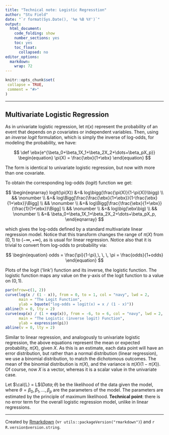 ```yaml
---
title: "Technical note: Logistic Regresstion"
author: "Stu Field"
date: "`r format(Sys.Date(), '%e %B %Y')`"
output:
  html_document:
    code_folding: show
    number_sections: yes
    toc: yes
    toc_float:
      collapsed: no
editor_options: 
  markdown: 
    wrap: 72
---
```


```r
knitr::opts_chunk$set(
 collapse = TRUE,
 comment = "#>"
)
```


---------


## Multivariate Logistic Regression

As in univariate logistic regression, let $\pi(x)$ represent the
probability of an event that depends on $p$ covariates or independent
variables. Then, using an *inverse logit* formulation, which is simply
the inverse of log-odds, for modeling the probability, we have:

$$
\def \ebx{e^{\beta_0+\beta_1X_1+\beta_2X_2+\dots+\beta_pX_p}}
\begin{equation}
	\pi(X) = \frac{\ebx}{1+\ebx}
\end{equation}
$$

The form is identical to univariate logistic regression, but now
with more than one covariate.

To obtain the corresponding log-odds (*logit*) function we get:

$$
\begin{eqnarray}
	logit(\pi(X))	&=& log\bigg(\frac{\pi(X)}{1-\pi(X)}\bigg) \\
						&& \nonumber \\
						&=& log\Bigg[\frac{\frac{\ebx}{1+\ebx}}{1-\frac{\ebx}{1+\ebx}}\Bigg] \\
						&& \nonumber \\
						&=& log\Bigg[\frac{\frac{\ebx}{1+\ebx}}{\frac{1}{1+\ebx}}\Bigg] \\
						&& \nonumber \\
						&=& log\big(\ebx\big) \\
						&& \nonumber \\
						&=& \beta_0+\beta_1X_1+\beta_2X_2+\dots+\beta_pX_p,
\end{eqnarray}
$$

which gives the log-odds defined by a standard multivariate linear
regression model. Notice that this transform changes the range of
$\pi(X)$ from $(0,1)$ to $(-\infty, +\infty)$, as is usual for linear
regression. Notice also that it is trivial to convert from log-odds
to probability via:

$$
\begin{equation}
	odds = \frac{\pi}{1-\pi},\, \, \, \pi = \frac{odds}{1+odds}
\end{equation}
$$

Plots of the logit ('link') function and its inverse, the logistic function.
The logistic function maps any value on the y-axis of the logit function
to a value on $(0, 1)$.

```r
par(mfrow=c(1, 2))
curve(log(x / (1 - x)), from = 0, to = 1, col = "navy", lwd = 2,
      main = "The Logit Function",
      ylab = bquote("log-odds = logit(x) = x / (1 - x)"))
abline(h = 0, lty = 2)
curve(exp(x) / (1 + exp(x)), from = -6, to = 6, col = "navy", lwd = 2,
      main = "The Logistic (inverse logit) Function",
      ylab = expression(pi))
abline(v = 0, lty = 2)
```


Similar to linear regression, and analogously to univariate logistic
regression, the above equations represent the mean or expected probability,
$\pi(X)$, given $X$.
As this is an estimate, each data point will have an error distribution,
but rather than a normal distribution (linear regression), we use a
binomial distribution, to match the dichotomous outcomes. The mean of
the binomial distribution is $\pi(X)$, and the variance is $\pi(X)(1-\pi(X))$.
Of course, now $X$ is a vector, whereas it is a scalar value in
the univariate case.

Let $\cal{L} = L$$(Data; \theta)$ be the likelihood of the data given
the model, where $\theta = {\beta_0, \beta_1,\dots,\beta_p}$ are the
parameters of the model. The parameters are estimated by the principle
of maximum likelihood. **Technical point**: there is no error term for
the overall logistic regression model, unlike in linear regressions.


------

Created by [Rmarkdown](https://github.com/rstudio/rmarkdown)
(v`r utils::packageVersion("rmarkdown")`) and `r R.version$version.string`.
